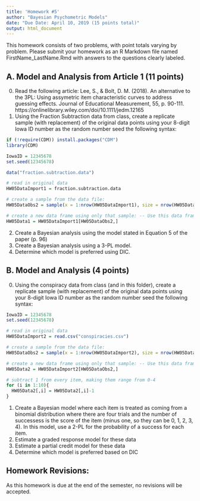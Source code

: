```yaml
---
title: 'Homework #5'
author: "Bayesian Psychometric Models"
date: "Due Date: April 10, 2019 (15 points total)"
output: html_document
---
```


This homework consists of two problems, with point totals varying by problem. Please submit your homework as an R Markdown file named FirstName_LastName.Rmd with answers to the questions clearly labeled. 

## A. Model and Analysis from Article 1 (11 points)

0. Read the following article: Lee, S., & Bolt, D. M. (2018). An alternative to the 3PL: Using assymetric item characteristic curves to address guessing effects. Journal of Educational Measurement, 55, p. 90-111. https://onlinelibrary.wiley.com/doi/10.1111/jedm.12165
1. Using the Fraction Subtraction data from class, create a replicate sample (with replacement) of the original data points using your 8-digit Iowa ID number as the random number seed the following syntax:

```r

if (!require(CDM)) install.packages("CDM")
library(CDM)

IowaID = 12345678
set.seed(12345678)

data("fraction.subtraction.data")

# read in original data
HW05DataImport1 = fraction.subtraction.data

# create a sample from the data file:
HW05DataObs2 = sample(x = 1:nrow(HW05DataImport1), size = nrow(HW05DataImport1), replace = TRUE)

# create a new data frame using only that sample: -- Use this data frame in all analyses
HW05Data1 = HW05DataImport1[HW05DataObs2,]

```
2. Create a Bayesian analysis using the model stated in Equation 5 of the paper (p. 96)
3. Create a Bayesian analysis using a 3-PL model.
4. Determine which model is preferred using DIC.

## B. Model and Analysis (4 points)

0. Using the conspiracy data from class (and in this folder), create a replicate sample (with replacement) of the original data points using your 8-digit Iowa ID number as the random number seed the following syntax:

```r


IowaID = 12345678
set.seed(12345678)

# read in original data
HW05DataImport2 = read.csv("conspiracies.csv")

# create a sample from the data file:
HW05DataObs2 = sample(x = 1:nrow(HW05DataImport2), size = nrow(HW05DataImport2), replace = TRUE)

# create a new data frame using only that sample: -- Use this data frame in all analyses
HW05Data2 = HW05DataImport2[HW05DataObs2,]

# subtract 1 from every item, making them range from 0-4
for (i in 1:10){
  HW05Data2[,i] = HW05Data2[,i]-1
}
```


1. Create a Bayesian model where each item is treated as coming from a binomial distribution where there are four trials and the number of successess is the score of the item (minus one, so they can be 0, 1, 2, 3, 4). In this model, use a 2-PL for the probability of a success for each item.
2. Estimate a graded response model for these data
3. Estimate a partial credit model for these data
4. Determine which model is preferred based on DIC

## Homework Revisions:

As this homework is due at the end of the semester, no revisions will be accepted.


